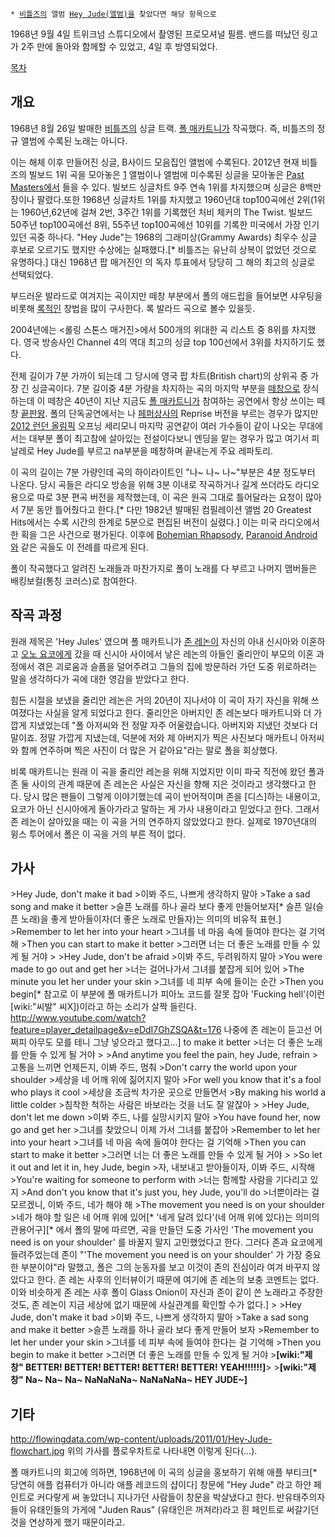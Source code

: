  * [[비틀즈]]의 앨범 [[Hey Jude(앨범)]]을 찾았다면 해당 항목으로
{{{#!html
<iframe width="560" height="315" src="//www.youtube.com/embed/UvHsTQUA2SE?rel=0" frameborder="0" allowfullscreen></iframe>
}}}
1968년 9월 4일 트위크넘 스튜디오에서 촬영된 프로모셔널 필름. 밴드를 떠났던 링고가 2주 만에 돌아와 함께할 수 있었고, 4일 후 방영되었다.

[[목차]]
== 개요 ==
1968년 8월 26일 발매한 [[비틀즈]]의 싱글 트랙. [[폴 매카트니]]가 작곡했다. 즉, 비틀즈의 정규 앨범에 수록된 노래는 아니다.

이는 해체 이후 만들어진 싱글, B사이드 모음집인 <The Beatles Again> 앨범에 수록된다.
2012년 현재 비틀즈의 빌보드 1위 곡을 모아놓은 [[1]] 앨범이나 앨범에 미수록된 싱글을 모아놓은 [[Past Masters]]에서 들을 수 있다.
빌보드 싱글차트 9주 연속 1위를 차지했으며 싱글은 8백만 장이나 팔렸다.또한 1968년 싱글차트 1위를 차지했고 1960년대 
top100곡에선 2위(1위는 1960년,62년에 걸쳐 2번, 3주간 1위를 기록했던 처비 체커의 The Twist. 
빌보드 50주년 top100곡에선 8위, 55주년 top100곡에선 10위를 기록한 미국에서 가장 인기있던 곡중 하나다.
"Hey Jude"는 1968의 그래미상(Grammy Awards) 최우수 싱글 후보로 오르기도 했지만 수상에는 실패했다.[* 비틀즈는 유난히 상복이 없었던 것으로 유명하다.] 대신 1968년 팝 매거진인 <New Musical Express>의 독자 투표에서 당당히 그 해의 최고의 싱글로 선택되었다.

부드러운 발라드로 여겨지는 곡이지만 떼창 부분에서 폴의 애드립을 들어보면 샤우팅을 비롯해 [[록]]적인 창법을 많이 구사한다. 록 발라드 곡으로 볼수 있을듯.

2004년에는 <롤링 스톤스 매거진>에서 500개의 위대한 곡 리스트 중 8위를 차지했다. 영국 방송사인 Channel 4의 역대 최고의 싱글 top 100선에서 3위를 차지하기도 했다. 

전체 길이가 7분 가까이 되는데 그 당시에 영국 팝 차트(British chart)의 상위곡 중 가장 긴 싱글곡이다. 7분 길이중 4분 가량을 차지하는 곡의 마지막 부분을 [[떼창]]으로 장식하는데 이 떼창은 40년이 지난 지금도 [[폴 매카트니]]가 참여하는 공연에서 항상 쓰이는 떼창 [[끝판왕]]. 폴의 단독공연에서는 <The End>나 [[페퍼상사]]의 Reprise 버전을 부르는 경우가 많지만 [[2012 런던 올림픽]] 오프닝 세리모니 마지막 공연같이 여러 가수들이 같이 나오는 무대에서는 대부분 폴이 최고참에 살아있는 전설이다보니 엔딩을 맡는 경우가 많고 여기서 피날레로 Hey Jude를 부르고 na부분을 떼창하며 끝내는게 주요 레파토리.
{{{#!html
<iframe width="560" height="315" src="//www.youtube.com/embed/5cCANKXEKtY?rel=0" frameborder="0" allowfullscreen></iframe>
}}}


이 곡의 길이는 7분 가량인데 곡의 하이라이트인 "나~ 나~ 나~"부분은 4분 정도부터 나온다. 당시 곡들은 라디오 방송을 위해 3분 이내로 작곡하거나 길게 쓰더라도 라디오 용으로 따로 3분 편곡 버전을 제작했는데, 이 곡은 원곡 그대로 틀어달라는 요청이 많아서 7분 동안 틀어줬다고 한다.[* 다만 1982년 발매된 컴필레이션 앨범 20 Greatest Hits에서는 수록 시간의 한계로 5분으로 편집된 버전이 실렸다.] 이는 미국 라디오에서 한 획을 그은 사건으로 평가된다. 이후에 [[Bohemian Rhapsody]], [[Paranoid Android]]와 같은 곡들도 이 전례를 따르게 된다.

폴이 작곡했다고 알려진 노래들과 마찬가지로 폴이 노래를 다 부르고 나머지 맴버들은 배킹보컬(통칭 코러스)로 참여한다.
== 작곡 과정 ==
원래 제목은 'Hey Jules' 였으며 폴 매카트니가 [[존 레논]]이 자신의 아내 신시아와 이혼하고 [[오노 요코]]에게 갔을 때 신시아 사이에서 낳은 레논의 아들인 줄리안이 부모의 이혼 과정에서 겪은 괴로움과 슬픔을 덜어주려고 그들의 집에 방문하러 가던 도중 위로하려는 말을 생각하다가 곡에 대한 영감을 받았다고 한다.

힘든 시절을 보냈을 줄리안 레논은 거의 20년이 지나서야 이 곡이 자기 자신을 위해 쓰여졌다는 사실을 알게 되었다고 한다. 줄리안은 아버지인 존 레논보다 매카트니와 더 가깝게 지냈었는데 "폴 아저씨와 전 정말 자주 어울렸습니다. 아버지와 지냈던 것보다 더 말이죠. 정말 가깝게 지냈는데, 덕분에 저와 제 아버지가 찍은 사진보다 매카트니 아저씨와 함께 연주하며 찍은 사진이 더 많은 거 같아요"라는 말로 폴을 회상했다.

비록 매카트니는 원래 이 곡을 줄리안 레논을 위해 지었지만 이미 파국 직전에 왔던 폴과 존 둘 사이의 관계 때문에 존 레논은 사실은 자신을 향해 지은 것이라고 생각했다고 한다. 당시 많은 팬들이 그렇게 이야기했는데 곡이 반어적이며 존을 [디스]하는 내용이고, 요코가 아닌 신시아에게 돌아가라고 말하는 게 가사 내용이라고 믿었다고 한다. 그래서 존 레논이 살아있을 때는 이 곡을 거의 연주하지 않았었다고 한다. 실제로 1970년대의 윙스 투어에서 폴은 이 곡을 거의 부른 적이 없다.


== 가사 ==

>Hey Jude, don't make it bad 
>이봐 주드, 나쁘게 생각하지 말아
>Take a sad song and make it better 
>슬픈 노래를 하나 골라 보다 좋게 만들어보자[* 슬픈 일(슬픈 노래)을 좋게 받아들이자(더 좋은 노래로 만들자)는 의미의 비유적 표현.]
>Remember to let her into your heart
>그녀를 네 마음 속에 들여야 한다는 걸 기억해
>Then you can start to make it better
>그러면 너는 더 좋은 노래를 만들 수 있게 될 거야
>
>Hey Jude, don't be afraid 
>이봐 주드, 두려워하지 말아
>You were made to go out and get her 
>너는 걸어나가서 그녀를 붙잡게 되어 있어
>The minute you let her under your skin 
>그녀를 네 피부 속에 들이는 순간
>Then you begin[* 참고로 이 부분에 폴 매카트니가 피아노 코드를 잘못 잡아 'Fucking hell'(이런 [wiki:"씨발" 씨X])이라고 하는 소리가 살짝 들린다. [[http://www.youtube.com/watch?feature=player_detailpage&v=eDdI7GhZSQA&t=176]] 나중에 존 레논이 듣고선 어쩌피 아무도 모를 테니 그냥 넣으라고 했다고...] to make it better
>너는 더 좋은 노래를 만들 수 있게 될 거야
>
>And anytime you feel the pain, hey Jude, refrain
>고통을 느끼면 언제든지, 이봐 주드, 멈춰
>Don't carry the world upon your shoulder
>세상을 네 어깨 위에 짊어지지 말아
>For well you know that it's a fool who plays it cool 
>세상을 조금씩 차가운 곳으로 만들면서
>By making his world a little colder
>침착한 척하는 사람은 바보라는 것을 너도 잘 알잖아
>
>Hey Jude, don't let me down
>이봐 주드, 나를 실망시키지 말아
>You have found her, now go and get her 
>그녀를 찾았으니 이제 가서 그녀를 붙잡아
>Remember to let her into your heart
>그녀를 네 마음 속에 들여야 한다는 걸 기억해
>Then you can start to make it better
>그러면 너는 더 좋은 노래를 만들 수 있게 될 거야
>
>So let it out and let it in, hey Jude, begin 
>자, 내보내고 받아들이자, 이봐 주드, 시작해
>You're waiting for someone to perform with 
>너는 함께할 사람을 기다리고 있지
>And don't you know that it's just you, hey Jude, you'll do
>너뿐이라는 걸 모르겠니, 이봐 주드, 네가 해야 해
>The movement you need is on your shoulder
>네가 해야 할 일은 네 어깨 위에 있어[* '네게 달려 있다'(네 어깨 위에 있다)는 의미의 관용어구][*  <The Beatles Anthology>에서 폴의 말에 따르면, 곡을 만들던 도중 가사인 'The movement you need is on your shoulder' 를 바꿀지 말지 고민했었다고 한다. 그러다 존과 요코에게 들려주었는데 존이 "'The movement you need is on your shoulder' 가 가장 중요한 부분이야"라 말했고, 폴은 그의 눈동자를 보고 이것이 존의 진심이라 여겨 바꾸지 않았다고 한다. 존 레논 사후의 인터뷰이기 때문에 여기에 존 레논의 보충 코멘트는 없다. 이와 비슷하게 존 레논 사후 폴이 Glass Onion이 자신과 존이 같이 쓴 노래라고 주장한 것도, 존 레논이 지금 세상에 없기 때문에 사실관계를 확인할 수가 없다.]
>
>Hey Jude, don't make it bad 
>이봐 주드, 나쁘게 생각하지 말아
>Take a sad song and make it better 
>슬픈 노래를 하나 골라 보다 좋게 만들어 보자
>Remember to let her under your skin
>그녀를 네 피부 속에 들여야 한다는 걸 기억해
>Then you begin to make it better
>그러면 더 좋은 노래를 만들 수 있게 될 거야
>'''[wiki:"제창" BETTER! BETTER! BETTER! BETTER! BETTER! YEAH!!!!!!]'''>
>'''[wiki:"제창" Na~ Na~ Na~ NaNaNaNa~ NaNaNaNa~ HEY JUDE~]'''

== 기타 ==

http://flowingdata.com/wp-content/uploads/2011/01/Hey-Jude-flowchart.jpg
위의 가사를 플로우차트로 나타내면 이렇게 된다(...).

폴 매카트니의 회고에 의하면, 1968년에 이 곡의 싱글을 홍보하기 위해 애플 부티크[* 당연히 애플 컴퓨터가 아니라 애플 레코드의 샵이다] 창문에 "Hey Jude" 라고 하얀 페인트로 커다랗게 써 놓았더니 지나가던 사람들이 창문을 박살냈다고 한다. 반유태주의자들이 유태인들의 가게에 "Juden Raus" (유태인은 꺼져라)라고 흰 페인트로 써갈기던 것을 연상하게 했기 때문이라고.

